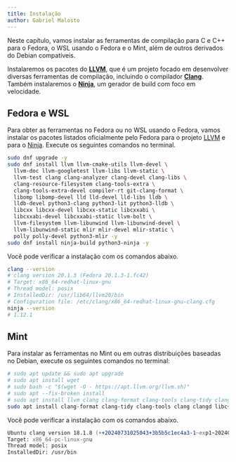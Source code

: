 ```yaml
---
title: Instalação
author: Gabriel Malosto
---
```



Neste capítulo, vamos instalar as ferramentas de compilação para C e C++ para o Fedora, o WSL usando o Fedora e o Mint, além de outros derivados do Debian compatíveis.

Instalaremos os pacotes do [**LLVM**](https://www.llvm.org/), que é um projeto focado em desenvolver diversas ferramentas de compilação, incluindo o compilador [**Clang**](https://clang.llvm.org/).
Também instalaremos o [**Ninja**](https://ninja-build.org/), um gerador de build com foco em velocidade.

## Fedora e WSL

Para obter as ferramentas no Fedora ou no WSL usando o Fedora, vamos instalar os pacotes listados oficialmente pelo Fedora para o projeto [LLVM](https://packages.fedoraproject.org/pkgs/llvm/) e para o [Ninja](https://packages.fedoraproject.org/pkgs/ninja-build/).
Execute os seguintes comandos no terminal.

```zsh title="Fedora ou WSL" frame="terminal"
sudo dnf upgrade -y
sudo dnf install llvm llvm-cmake-utils llvm-devel \
  llvm-doc llvm-googletest llvm-libs llvm-static \
  llvm-test clang clang-analyzer clang-devel clang-libs \
  clang-resource-filesystem clang-tools-extra \
  clang-tools-extra-devel compiler-rt git-clang-format \
  libomp libomp-devel lld lld-devel lld-libs lldb \
  lldb-devel python3-clang python3-lit python3-lldb \
  libcxx libcxx-devel libcxx-static libcxxabi \
  libcxxabi-devel libcxxabi-static llvm-bolt \
  llvm-filesystem llvm-libunwind llvm-libunwind-devel \
  llvm-libunwind-static mlir mlir-devel mlir-static \
  polly polly-devel python3-mlir -y
sudo dnf install ninja-build python3-ninja -y
```

Você pode verificar a instalação com os comandos abaixo.

```zsh title="Fedora ou WSL" frame="terminal"
clang --version
# clang version 20.1.3 (Fedora 20.1.3-1.fc42)
# Target: x86_64-redhat-linux-gnu
# Thread model: posix
# InstalledDir: /usr/lib64/llvm20/bin
# Configuration file: /etc/clang/x86_64-redhat-linux-gnu-clang.cfg
ninja --version
# 1.12.1
```

## Mint

Para instalar as ferramentas no Mint ou em outras distribuições baseadas no Debian, execute os seguintes comandos no terminal:

```zsh title="Mint" frame="terminal"
# sudo apt update && sudo apt upgrade
# sudo apt install wget
# sudo bash -c "$(wget -O - https://apt.llvm.org/llvm.sh)"
# sudo apt --fix-broken install
# sudo apt install llvm clang clang-format clang-tools clang-tidy clangd ninja-build lldb
sudo apt install clang-format clang-tidy clang-tools clang clangd libc++-dev libc++1 libc++abi-dev libc++abi1 libclang-dev libclang1 liblldb-dev libllvm-ocaml-dev libomp-dev libomp5 lld lldb llvm-dev llvm-runtime llvm python3-clang
```

Você pode verificar a instalação com os comandos abaixo.

```zsh title="Mint" frame="terminal"
Ubuntu clang version 18.1.8 (++20240731025043+3b5b5c1ec4a3-1~exp1~20240731145144.92)
Target: x86_64-pc-linux-gnu
Thread model: posix
InstalledDir: /usr/bin
```
